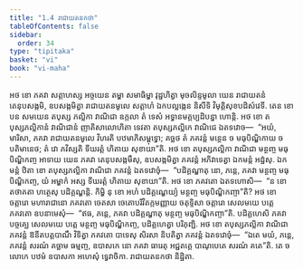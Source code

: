```yaml
---
title: "1.4 រាជាយតនកថា"
tableOfContents: false
sidebar:
  order: 34
type: "tipitaka"
basket: "vi"
book: "vi-maha"
---
```



<DynamicBreadcrumb />

<Division number="6" book="vi-maha">

<Paragraph number="21" book="vi-maha">
អថ ខោ ភគវា សត្តាហស្ស អច្ចយេន តម្ហា សមាធិម្ហា វុដ្ឋហិត្វា មុចលិន្ទមូលា យេន រាជាយតនំ តេនុបសង្កមិ, ឧបសង្កមិត្វា រាជាយតនមូលេ សត្តាហំ ឯកបល្លង្កេន និសីទិ វិមុត្តិសុខបដិសំវេទី. តេន ខោ បន សមយេន តបុស្ស ភល្លិកា វាណិជា ឧក្កលា តំ ទេសំ អទ្ធានមគ្គប្បដិបន្នា ហោន្តិ. អថ ខោ តបុស្សភល្លិកានំ វាណិជានំ ញាតិសាលោហិតា ទេវតា តបុស្សភល្លិកេ វាណិជេ ឯតទវោច—  “អយំ, មារិសា, ភគវា រាជាយតនមូលេ វិហរតិ បឋមាភិសម្ពុទ្ធោ; គច្ឆថ តំ ភគវន្តំ មន្ថេន ច មធុបិណ្ឌិកាយ ច បតិមានេថ; តំ វោ ភវិស្សតិ ទីឃរត្តំ ហិតាយ សុខាយា”តិ.
</Paragraph>

<Paragraph number="22" book="vi-maha">
អថ ខោ តបុស្សភល្លិកា វាណិជា មន្ថញ្ច មធុបិណ្ឌិកញ្ច អាទាយ យេន ភគវា តេនុបសង្កមឹសុ, ឧបសង្កមិត្វា ភគវន្តំ អភិវាទេត្វា ឯកមន្តំ អដ្ឋំសុ. ឯកមន្តំ ឋិតា ខោ តបុស្សភល្លិកា វាណិជា ភគវន្តំ ឯតទវោចុំ—  “បដិគ្គណ្ហាតុ នោ, ភន្តេ, ភគវា មន្ថញ្ច មធុបិណ្ឌិកញ្ច, យំ អម្ហាកំ អស្ស ទីឃរត្តំ ហិតាយ សុខាយា”តិ. អថ ខោ ភគវតោ ឯតទហោសិ—  “ន ខោ តថាគតា ហត្ថេសុ បដិគ្គណ្ហន្តិ. កិម្ហិ នុ ខោ អហំ បដិគ្គណ្ហេយ្យំ មន្ថញ្ច មធុបិណ្ឌិកញ្ចា”តិ? អថ ខោ ចត្តារោ មហារាជានោ ភគវតោ ចេតសា ចេតោបរិវិតក្កមញ្ញាយ ចតុទ្ទិសា ចត្តារោ សេលមយេ បត្តេ ភគវតោ ឧបនាមេសុំ—  “ឥធ, ភន្តេ, ភគវា បដិគ្គណ្ហាតុ មន្ថញ្ច មធុបិណ្ឌិកញ្ចា”តិ. បដិគ្គហេសិ ភគវា បច្ចគ្ឃេ សេលមយេ បត្តេ មន្ថញ្ច មធុបិណ្ឌិកញ្ច, បដិគ្គហេត្វា បរិភុញ្ជិ.
</Paragraph>

<Paragraph number="23" book="vi-maha">
អថ ខោ តបុស្សភល្លិកា វាណិជា ភគវន្តំ ឱនីតបត្តបាណឹ វិទិត្វា ភគវតោ បាទេសុ សិរសា និបតិត្វា ភគវន្តំ ឯតទវោចុំ—  “ឯតេ មយំ, ភន្តេ, ភគវន្តំ សរណំ គច្ឆាម ធម្មញ្ច, ឧបាសកេ នោ ភគវា ធារេតុ អជ្ជតគ្គេ បាណុបេតេ សរណំ គតេ”តិ. តេ ច លោកេ បឋមំ ឧបាសកា អហេសុំ ទ្វេវាចិកា.

</Paragraph>
</Division>

<Paragraph number="24" type="center" book="vi-maha">
រាជាយតនកថា និដ្ឋិតា.
</Paragraph>